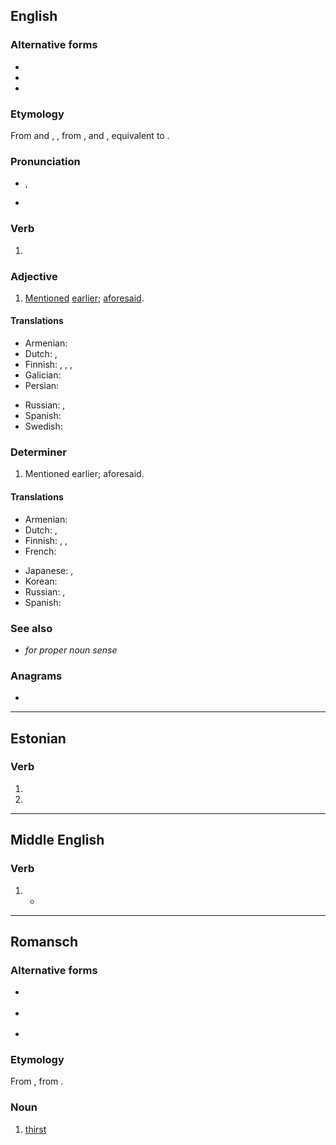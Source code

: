 {{also|sáið|Said|Saïd|Säid}}
==English==

===Alternative forms===
* {{alter|en|saide|sayde|seyde||obsolete}}
* {{alter|en|sayed||nonstandard}}
* {{alter|en|sed||eye dialect}}

===Etymology===
From {{inh|en|enm|seide|pos=preterite}} and {{m|enm|seid}}, {{m|enm|iseid|pos=past participle}}, from {{inh|en|ang|sǣde}}, {{m|ang|sæġde|pos=preterite}} and {{m|ang|ġesæġd|pos=past participle}}, equivalent to {{suffix|en|say|ed}}.

===Pronunciation===
* {{enPR|sĕd}}, {{audio-IPA|en|en-us-said.ogg|/sɛd/|dial=US}}
* {{rhymes|en|ɛd|s=1}}

===Verb===
{{head|en|verb form}}

# {{en-past of|say}}

===Adjective===
{{en-adj|-}}

# [[mentioned|Mentioned]] [[earlier]]; [[aforesaid]].
#: {{ux|en|The '''said''' party has denied the charges.}}

====Translations====
{{trans-top|mentioned earlier}}
* Armenian: {{t|hy|նշված}}
* Dutch: {{t|nl|in kwestie}}, {{t+|nl|desbetreffend}}
* Finnish: {{t+|fi|samainen}}, {{t|fi|[[kyseessä]] [[olla|oleva]]}}, {{t|fi|[[edellä]] [[mainittu]]}}, {{t+|fi|kyseinen}}
* Galician: {{t+|gl|dito}}
* Persian: {{t+|fa|مذکور|tr=mazkur|sc=fa-Arab}}
{{trans-mid}}
* Russian: {{t+|ru|упомя́нутый}}, {{t+|ru|ска́занный}} {{qualifier|that was said}}
* Spanish: {{t+|es|dicho}}
* Swedish: {{t+|sv|i fråga}}
{{trans-bottom}}

===Determiner===
{{en-det}}

# Mentioned earlier; aforesaid.
#: {{ux|en|'''Said''' party has denied the charges.}}

====Translations====
{{trans-top|mentioned earlier}}
* Armenian: {{t|hy|նշված}}
* Dutch: {{t|nl|in kwestie}}, {{t+|nl|desbetreffend}}
* Finnish: {{t+|fi|samainen}}, {{t|fi|[[kyseessä]] [[olla|oleva]]}}, {{t|fi|[[edellä]] [[mainittu]]}}
* French: {{t+|fr|ledit}}
{{trans-mid}}
* Japanese: {{t|ja|前記|tr=zenki}}, {{t+|ja|該|tr=gai}}
* Korean: {{t+|ko|상기}}
* Russian: {{t+|ru|вышеупомя́нутый}}, {{t+|ru|вышеука́занный}}
* Spanish: {{t+|es|dicho}}
{{trans-bottom}}

===See also===
* {{l|en|Said}} ''for proper noun sense''

===Anagrams===
* {{anagrams|en|a=adis|AIDS|AISD|Aids|Dais|IADS|IADs|aids|dais|daïs|sadi|sida}}

----

==Estonian==

===Verb===
{{head|et|verb form}}

# {{et-verb form of|p=2s|m=past|saama}}
# {{et-verb form of|p=3p|m=past|saama}}

----

==Middle English==

===Verb===
{{head|enm|verb form}}

# {{alternative form of|enm|seide}}
#* {{RQ:Malory Le Morte Darthur|book=II|chapter=ij|leaf=39|verso=yes|page=78|lines=32–35|passage=god thanke your hyhenes '''ſaid''' Balen&nbsp;/ your bounte and hyhenes may no man preyſe half to the valewe&nbsp;/ but at this tyme I muſt nedes departe&nbsp;/ byſechyng yow alwey of your good grace&nbsp;/}}

----

==Romansch==

===Alternative forms===
* {{q|Sursilvan}} {{l|rm|seit}}
* {{q|Sutsilvan}} {{l|rm|set}}
* {{q|Surmiran}} {{l|rm|seid}}

===Etymology===
From {{der|rm|la|sitis}}, from {{der|rm|ine-pro|*dʰgʷʰítis||perishing, decrease}}.

===Noun===
{{head|rm|noun|g=f}}

# {{lb|rm|Rumantsch Grischun|Puter|Vallader}} [[thirst]]